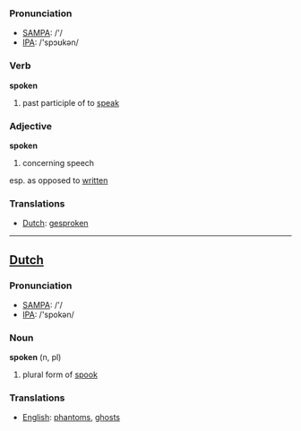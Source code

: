 === Pronunciation ===
*[[w:SAMPA|SAMPA]]: /'/
*[[w:IPA|IPA]]: /'spɔʊkən/

=== Verb ===

'''spoken'''

# past participle of to [[speak]]

=== Adjective ===

'''spoken'''

# concerning speech
esp. as opposed to [[written]]

=== Translations ===
*[[Dutch]]: [[gesproken]]

----

==[[Dutch]]==

=== Pronunciation ===
*[[w:SAMPA|SAMPA]]: /'/
*[[w:IPA|IPA]]: /'spokən/

=== Noun ===

'''spoken''' (n, pl)

# plural form of [[spook]]

=== Translations ===
*[[English]]: [[phantom]]s, [[ghost]]s